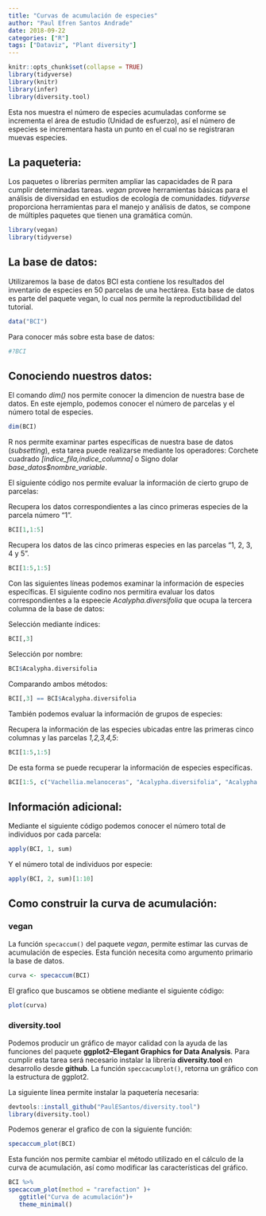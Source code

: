 ```yaml
---
title: "Curvas de acumulación de especies"
author: "Paul Efren Santos Andrade"
date: 2018-09-22
categories: ["R"]
tags: ["Dataviz", "Plant diversity"]
---
```


```r
knitr::opts_chunk$set(collapse = TRUE)
library(tidyverse)
library(knitr)
library(infer)
library(diversity.tool)
```


Esta nos muestra el número de especies acumuladas conforme se incrementa el área de estudio (Unidad de esfuerzo), así el número de especies se incrementara hasta un punto en el cual no se registraran muevas especies.


## La paqueteria:

Los paquetes o librerías permiten ampliar las capacidades de R para cumplir determinadas tareas. *vegan*  provee herramientas básicas para el análisis de diversidad en estudios de ecología de comunidades. *tidyverse* proporciona herramientas para el manejo y análisis de datos, se compone de múltiples paquetes que tienen una gramática común.

```r
library(vegan)
library(tidyverse)
```


## La base de datos:

Utilizaremos la base de datos BCI esta contiene los resultados del inventario de especies en 50 parcelas de una hectárea. Esta base de datos es parte del paquete vegan, lo cual nos permite la reproductibilidad del tutorial.

```r
data("BCI")
```

Para conocer más sobre esta base de datos:

```r
#?BCI
```


## Conociendo nuestros datos:

El comando *dim()* nos permite conocer la dimencion de nuestra base de datos. En este ejemplo, podemos conocer el  número de parcelas y el  número  total de especies.

```r
dim(BCI)
```

R nos permite examinar partes específicas de nuestra base de datos (*subsetting*), esta tarea puede realizarse mediante los operadores: Corchete cuadrado *[índice_fila,índice_columna]* o Signo dolar *base_datos$nombre_variable*.

El siguiente código nos permite evaluar la información de cierto grupo de parcelas:

Recupera los datos correspondientes a las cinco primeras especies de la parcela número "1".

```r
BCI[1,1:5] 
```

Recupera los datos de las cinco primeras especies en las parcelas "1, 2, 3, 4 y 5".

```r
BCI[1:5,1:5]

```


Con las siguientes líneas podemos examinar la información de especies específicas. El siguiente codino nos permitira evaluar los datos correspondientes a la espeecie *Acalypha.diversifolia* que ocupa la tercera columna de la base de datos:

Selección mediante índices:

```r
BCI[,3]
```

Selección por nombre:

```r
BCI$Acalypha.diversifolia
```

Comparando ambos métodos: 

```r
BCI[,3] == BCI$Acalypha.diversifolia
```


También podemos evaluar la información de grupos de especies: 

Recupera la información de las especies ubicadas entre las primeras cinco columnas y las parcelas *1,2,3,4,5*:

```r
BCI[1:5,1:5] 
```

De esta forma se puede recuperar la información  de especies especificas.

```r

BCI[1:5, c("Vachellia.melanoceras", "Acalypha.diversifolia", "Acalypha.macrostachya")] 
```

## Información adicional:

Mediante el siguiente código podemos conocer el número total de individuos por cada parcela:

```r
apply(BCI, 1, sum)
```

Y el número total de individuos por especie: 

```r
apply(BCI, 2, sum)[1:10]
```

## Como construir la curva de acumulación: 

### vegan

La función `specaccum()` del paquete *vegan*, permite estimar las curvas de acumulación de especies. Esta función necesita como argumento primario la base de datos. 

```r
curva <- specaccum(BCI)
```

El grafico que buscamos se obtiene mediante el siguiente código: 

```r
plot(curva)
```

### diversity.tool 

Podemos producir un gráfico de mayor calidad con la ayuda de las funciones del paquete **ggplot2–Elegant Graphics for Data Analysis**. Para cumplir esta tarea será necesario instalar la librería **diversity.tool** en desarrollo desde **github**. La función `speccacumplot()`, retorna un gráfico con la estructura de ggplot2.


La siguiente línea permite instalar la paquetería necesaria:

```r
devtools::install_github("PaulESantos/diversity.tool")
library(diversity.tool)
```

Podemos generar el grafico de con la siguiente función:

```r
specaccum_plot(BCI)
```

Esta función nos permite cambiar el método utilizado en el cálculo de la curva de acumulación, así como modificar las características del gráfico.

```r
BCI %>% 
specaccum_plot(method = "rarefaction" )+
   ggtitle("Curva de acumulación")+
   theme_minimal()
```

